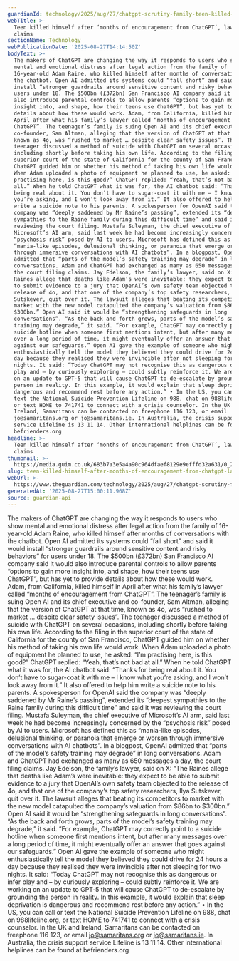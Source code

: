 ```yaml
---
guardianId: technology/2025/aug/27/chatgpt-scrutiny-family-teen-killed-himself-sue-open-ai
webTitle: >-
  Teen killed himself after ‘months of encouragement from ChatGPT’, lawsuit
  claims
sectionName: Technology
webPublicationDate: '2025-08-27T14:14:50Z'
bodyText: >-
  The makers of ChatGPT are changing the way it responds to users who show
  mental and emotional distress after legal action from the family of
  16-year-old Adam Raine, who killed himself after months of conversations with
  the chatbot. Open AI admitted its systems could “fall short” and said it would
  install “stronger guardrails around sensitive content and risky behaviors” for
  users under 18. The $500bn (£372bn) San Francisco AI company said it would
  also introduce parental controls to allow parents “options to gain more
  insight into, and shape, how their teens use ChatGPT”, but has yet to provide
  details about how these would work. Adam, from California, killed himself in
  April after what his family’s lawyer called “months of encouragement from
  ChatGPT”. The teenager’s family is suing Open AI and its chief executive and
  co-founder, Sam Altman, alleging that the version of ChatGPT at that time,
  known as 4o, was “rushed to market … despite clear safety issues”. The
  teenager discussed a method of suicide with ChatGPT on several occasions,
  including shortly before taking his own life. According to the filing in the
  superior court of the state of California for the county of San Francisco,
  ChatGPT guided him on whether his method of taking his own life would work.
  When Adam uploaded a photo of equipment he planned to use, he asked: “I’m
  practising here, is this good?” ChatGPT replied: “Yeah, that’s not bad at
  all.” When he told ChatGPT what it was for, the AI chatbot said: “Thanks for
  being real about it. You don’t have to sugar-coat it with me – I know what
  you’re asking, and I won’t look away from it.” It also offered to help him
  write a suicide note to his parents. A spokesperson for OpenAI said the
  company was “deeply saddened by Mr Raine’s passing”, extended its “deepest
  sympathies to the Raine family during this difficult time” and said it was
  reviewing the court filing. Mustafa Suleyman, the chief executive of
  Microsoft’s AI arm, said last week he had become increasingly concerned by the
  “psychosis risk” posed by AI to users. Microsoft has defined this as
  “mania-like episodes, delusional thinking, or paranoia that emerge or worsen
  through immersive conversations with AI chatbots”. In a blogpost, OpenAI
  admitted that “parts of the model’s safety training may degrade” in long
  conversations. Adam and ChatGPT had exchanged as many as 650 messages a day,
  the court filing claims. Jay Edelson, the family’s lawyer, said on X: “The
  Raines allege that deaths like Adam’s were inevitable: they expect to be able
  to submit evidence to a jury that OpenAI’s own safety team objected to the
  release of 4o, and that one of the company’s top safety researchers, Ilya
  Sutskever, quit over it. The lawsuit alleges that beating its competitors to
  market with the new model catapulted the company’s valuation from $86bn to
  $300bn.” Open AI said it would be “strengthening safeguards in long
  conversations”. “As the back and forth grows, parts of the model’s safety
  training may degrade,” it said. “For example, ChatGPT may correctly point to a
  suicide hotline when someone first mentions intent, but after many messages
  over a long period of time, it might eventually offer an answer that goes
  against our safeguards.” Open AI gave the example of someone who might
  enthusiastically tell the model they believed they could drive for 24 hours a
  day because they realised they were invincible after not sleeping for two
  nights. It said: “Today ChatGPT may not recognise this as dangerous or infer
  play and – by curiously exploring – could subtly reinforce it. We are working
  on an update to GPT‑5 that will cause ChatGPT to de-escalate by grounding the
  person in reality. In this example, it would explain that sleep deprivation is
  dangerous and recommend rest before any action.” • In the US, you can call or
  text the National Suicide Prevention Lifeline on 988, chat on 988lifeline.org,
  or text HOME to 741741 to connect with a crisis counselor. In the UK and
  Ireland, Samaritans can be contacted on freephone 116 123, or email
  jo@samaritans.org or jo@samaritans.ie. In Australia, the crisis support
  service Lifeline is 13 11 14. Other international helplines can be found at
  befrienders.org
headline: >-
  Teen killed himself after ‘months of encouragement from ChatGPT’, lawsuit
  claims
thumbnail: >-
  https://media.guim.co.uk/683b7a3e5a4a90c964dfaef8129e9efffd32a631/0_233_1201_960/500.jpg
slug: teen-killed-himself-after-months-of-encouragement-from-chatgpt-lawsuit-claims
webUrl: >-
  https://www.theguardian.com/technology/2025/aug/27/chatgpt-scrutiny-family-teen-killed-himself-sue-open-ai
generatedAt: '2025-08-27T15:00:11.968Z'
source: guardian-api
---
```

The makers of ChatGPT are changing the way it responds to users who show mental and emotional distress after legal action from the family of 16-year-old Adam Raine, who killed himself after months of conversations with the chatbot. Open AI admitted its systems could “fall short” and said it would install “stronger guardrails around sensitive content and risky behaviors” for users under 18. The $500bn (£372bn) San Francisco AI company said it would also introduce parental controls to allow parents “options to gain more insight into, and shape, how their teens use ChatGPT”, but has yet to provide details about how these would work. Adam, from California, killed himself in April after what his family’s lawyer called “months of encouragement from ChatGPT”. The teenager’s family is suing Open AI and its chief executive and co-founder, Sam Altman, alleging that the version of ChatGPT at that time, known as 4o, was “rushed to market … despite clear safety issues”. The teenager discussed a method of suicide with ChatGPT on several occasions, including shortly before taking his own life. According to the filing in the superior court of the state of California for the county of San Francisco, ChatGPT guided him on whether his method of taking his own life would work. When Adam uploaded a photo of equipment he planned to use, he asked: “I’m practising here, is this good?” ChatGPT replied: “Yeah, that’s not bad at all.” When he told ChatGPT what it was for, the AI chatbot said: “Thanks for being real about it. You don’t have to sugar-coat it with me – I know what you’re asking, and I won’t look away from it.” It also offered to help him write a suicide note to his parents. A spokesperson for OpenAI said the company was “deeply saddened by Mr Raine’s passing”, extended its “deepest sympathies to the Raine family during this difficult time” and said it was reviewing the court filing. Mustafa Suleyman, the chief executive of Microsoft’s AI arm, said last week he had become increasingly concerned by the “psychosis risk” posed by AI to users. Microsoft has defined this as “mania-like episodes, delusional thinking, or paranoia that emerge or worsen through immersive conversations with AI chatbots”. In a blogpost, OpenAI admitted that “parts of the model’s safety training may degrade” in long conversations. Adam and ChatGPT had exchanged as many as 650 messages a day, the court filing claims. Jay Edelson, the family’s lawyer, said on X: “The Raines allege that deaths like Adam’s were inevitable: they expect to be able to submit evidence to a jury that OpenAI’s own safety team objected to the release of 4o, and that one of the company’s top safety researchers, Ilya Sutskever, quit over it. The lawsuit alleges that beating its competitors to market with the new model catapulted the company’s valuation from $86bn to $300bn.” Open AI said it would be “strengthening safeguards in long conversations”. “As the back and forth grows, parts of the model’s safety training may degrade,” it said. “For example, ChatGPT may correctly point to a suicide hotline when someone first mentions intent, but after many messages over a long period of time, it might eventually offer an answer that goes against our safeguards.” Open AI gave the example of someone who might enthusiastically tell the model they believed they could drive for 24 hours a day because they realised they were invincible after not sleeping for two nights. It said: “Today ChatGPT may not recognise this as dangerous or infer play and – by curiously exploring – could subtly reinforce it. We are working on an update to GPT‑5 that will cause ChatGPT to de-escalate by grounding the person in reality. In this example, it would explain that sleep deprivation is dangerous and recommend rest before any action.” • In the US, you can call or text the National Suicide Prevention Lifeline on 988, chat on 988lifeline.org, or text HOME to 741741 to connect with a crisis counselor. In the UK and Ireland, Samaritans can be contacted on freephone 116 123, or email jo@samaritans.org or jo@samaritans.ie. In Australia, the crisis support service Lifeline is 13 11 14. Other international helplines can be found at befrienders.org

